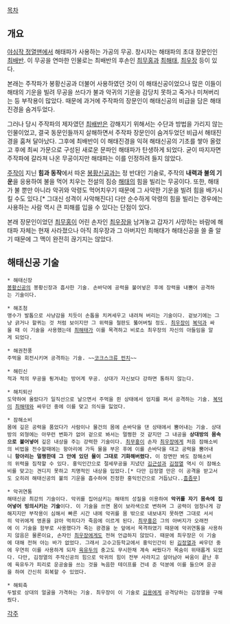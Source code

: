 [[목차]]
== 개요 ==
[[야심작 정열맨]]에서 해태파가 사용하는 가공의 무공. 창시자는 해태파의 초대 장문인인 [[최배반]]. 이 무공을 연마한 인물로는 최배반의 후손인 [[최무홍]]과 [[최해태]], [[최우장]] 등이 있다.

본래는 주작파가 봉황신공과 더불어 사용하였던 것이 이 해태신공이었으나 많은 이들이 해태의 기운을 빌려 무공을 쓰다가 불과 악귀의 기운을 감당치 못하고 죽거나 미쳐버리는 등 부작용이 많았다. 때문에 과거에 주작파의 장문인이 해태신공의 비급을 담은 해태진경을 숨겨두었다.

그러나 당시 주작파의 제자였던 [[최배반]]은 강해지기 위해서는 수단과 방법을 가리지 않는 인물이었고, 결국 동문인들까지 살해하면서 주작파 장문인이 숨겨두었던 비급서 해태진경을 훔쳐 달아났다. 그후에 최배반이 이 해태진경을 익혀 해태신공의 기초를 쌓아 올렸고 후에 최씨 가문으로 구성된 새로운 문파인 해태파가 탄생하게 되었다. 굳이 따지자면 주작파에 갈라져 나온 무공이지만 해태파는 이를 인정하려 들지 않았다.

[[주작]]이 지닌 '''힘과 동작'''에서 따온 [[봉황신공]]과는 정 반대인 기술로, 주작의 '''내력과 불의 기운'''을 응용하여 불을 먹어 치우는 전설의 짐승 [[해태]]의 힘을 빌리는 무공이다. 또한, 해태가 불 뿐만 아니라 악귀와 악령도 먹어치우기 때문에 그 사악한 기운을 빌려 힘을 배가시킬 수도 있다.[* 그대신 성격이 사악해진다] 다만 순수하게 악령의 힘을 빌리는 경우에는 사용하는 사람 역시 큰 피해를 입을 수 있다는 단점이 있다.

본래 장문인이었던 [[최무홍]]이 어린 손자인 [[최우장]]을 남겨놓고 갑자기 사망하는 바람에 해태파 자체는 현재 사라졌으나 아직 최우장과 그 아버지인 최해태가 해태신공을 쓸 줄 알기 때문에 그 맥이 완전히 끊기지는 않았다.
== 해태신공 기술 ==
 * 해태신장
 [[봉황신공]]의 봉황신장과 흡사한 기술. 손바닥에 공력을 불어넣은 후에 장력을 내뿜어 공격하는 기술이다.

 * 해조첨
 맹수가 발톱으로 사냥감을 치듯이 손톱을 치켜세우고 내려쳐 버리는 기술이다. 겉보기에는 그냥 긁거나 할퀴는 것 처럼 보이지만 그 위력을 철판도 뚫어버릴 정도. [[최우장]]이 [[복덕]]과 싸울 때 이 기술을 사용했는데 [[최해태]]가 이를 목격하고 비로소 최우장의 자신의 아들임을 알게 되었다.

 * 해권천풍
 주먹을 회전시키며 공격하는 기술. ~~[[코크스크류 펀치]]~~

 * 해린신
 적과 적의 무공을 튕겨내는 방어계 무공. 상대가 자신보다 강하면 통하지 않는다. 

 * 해치퇴산
 도약하여 올랐다가 일직선으로 날으면서 주먹을 쥔 상태에서 엄지를 펴서 공격하는 기술. [[복덕]]이 [[최해태]]와 싸우던 중에 이를 맞고 의식을 잃었다.

 * 잠해소비
 몸에 깊은 공력을 품었다가 사람이나 물건의 몸에 손바닥을 댄 상태에서 뿜어내는 기술. 상대방의 외형에는 아무런 변화가 없어 겉으로 봐서는 멀쩡한 것 같지만 그 내공을 '''상대방의 몸속으로 불어넣어''' 깊은 내상을 주는 강력한 기술이다. [[최무홍]]이 손자 [[최우장]]에게 처음 잠해소비의 비법을 전수할때에는 항아리에 가득 물을 부은 후에 이를 손바닥을 대고 공력을 뿜어내니 '''항아리는 멀쩡한데 그 안에 있던 물이 그대로 기화해버렸다.''' 이 장면만 봐도 잠해소비의 위력을 짐작할 수 있다. 홍익인간으로 절세무공을 지녔던 [[김근성]]과 [[김정열]] 역시 이 잠해소비를 맞고는 견디지 못하고 치명적인 내상을 입었다.[* 다만 김정열 만은 이 공격을 받고서도 오히려 해태신공의 불의 기운을 흡수하여 진정한 홍익인간으로 거듭났다..[[흠좀무]]]

 * 악귀연통
 해태신공 최강의 기술이다. 악귀를 집어삼키는 해태의 성질을 이용하여 '''악귀를 자기 몸속에 집어넣어 빙의시키는 기술'''이다. 이 기술을 쓰면 몸이 보라색으로 변하며 그 공력이 엄청나게 강해지지만 부작용이 심해서 빠른 시간 내에 악귀를 몸 밖으로 내보내지 못하면 그대로 서서히 악귀에게 영혼을 갉아 먹히다가 죽음에 이르게 된다. [[최무홍]]은 그의 아버지가 오래전에 이 기술을 함부로 사용했다가 죽는 광경을 눈 앞에서 목격하였기 때문에 악귀연통을 사용하지 않음은 물론이요, 손자인 [[최우장]]에게도 전혀 언급하지 않았다. 때문에 최우장은 이 기술에 대해 전혀 아는 바가 없었다. 그래서 고수고등학교에서 홍익인간이 된 [[김정열]]과 싸우던 중에 우연히 이를 사용하게 되자 [[육유두]]의 충고도 무시한채 계속 싸웠다가 목숨이 위태롭게 되었다. 다만, 김정열의 주작신공의 힘으로 악귀의 힘이 전부 사라지고 살아남아 싸움이 끝난 후에 육유두가 피리로 운공술을 쓰는 것을 녹음한 테이프를 건네 준 덕분에 이를 들으며 운공을 하여 간신히 회복할 수 있었다.

 * 해퇴축
 두발로 상대의 얼굴을 가격하는 기술. 최우장이 이 기술로 [[김용]]에게 공격당하는 김정열을 구해줬다.

[[각주]]

